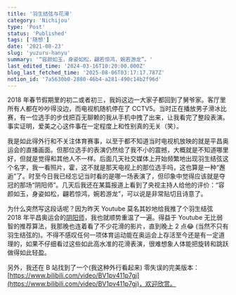 ```yaml
---
title: '羽生结弦与花滑'
category: 'Nichijou'
type: 'Post'
status: 'Published'
tags: ['随想']
date: '2021-08-23'
slug: 'yuzuru-hanyu'
summary: '“容颜如玉，身姿如松，翩若惊鸿，婉若游龙”。'
last_edited_time: '2024-03-16T10:20:00.000Z'
blog_last_fetched_time: '2025-08-06T03:17:17.787Z'
notion_id: '7a5630b0-2880-46b4-a281-490c14b2f96d'
---
```


2018 年春节假期里的初二或者初三，我妈这边一大家子都回到了舅爷家。客厅里所有人都在吵吵得没边，而电视机随机停在了 CCTV5。当时正在播放男子滑冰比赛，有一位选手的步伐把百无聊赖的我从手机中拽了出来，让我看完了整段表演。事实证明，爱美之心这件事在一定程度上和性别真的无关（笑）。

我是如此得外行和不关注体育赛事，以至于都不知道当时电视机放映的就是平昌奥运会的直播画面。但那位选手的表演仍然给了我不小的震撼，大概就是不知道哪里好，但就是觉得和其他人不一样。后面几天社交媒体上开始频繁地出现羽生结弦这个名字，我一看照片，霍，这不就是那天电视上的那位选手吗，这也算是一种“邂逅”了。时至今日我已经忘记当时看的是哪一场表演了，但印象中觉得应该就是夺冠的那场“阴阳师”。几天后我还在某篇报道上看到了央视主持人给他的评价：“容颜如玉，身姿如松，翩若惊鸿，婉若游龙”，可以说是非常贴切且诗意了。

为什么突然写这段话呢？因为昨天 Youtube 莫名其妙地给我推了个羽生结弦 2018 年平昌奥运会的[阴阳师](https://www.youtube.com/watch?v=23EfsN7vEOA)，我也就顺势重温了一遍。得益于 Youtube 无比弱智的推荐算法，我那晚也连着看了不少花滑的影片，直到晚上 2 点😂 (当然不只有羽生结弦的)。不得不感叹任何一项体育运动能在奥运会上存活至今还是有一定道理的，如果不仔细看过这些如此高水准的花滑表演，很难想象人体能把旋转和跳跃做得如此轻盈。

另外，我还在 B 站找到了一个(我这种外行看起来) 零失误的完美版本：[https://www.bilibili.com/video/BV1pv411p7gj](https://www.bilibili.com/video/BV1pv411p7gj)，欢迎欣赏。
